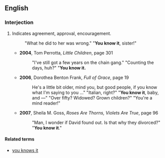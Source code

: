 ==English==
===Interjection===
{{en-intj|pos=[[you]] [[know]] [[it]]}}
#{{idiom}} Indicates agreement, approval, encouragement.
#: "What he did to her was wrong." "'''You know it''', sister!"
#*'''2004''', Tom Perrotta, ''Little Children'', page 301
#*:"I've still got a few years on the chain gang." "Counting the days, huh?" "'''You know it.'''
#*'''2006''', Dorothea Benton Frank, ''Full of Grace'', page 19
#*:He's a little bit older, mind you, but good people, if you know what I'm saying to you …" "Italian, right?" "'''You know it''', baby, and —" "Over fifty? Widowed? Grown children?" "You're a mind reader!"
#*'''2007''', Sheila M. Goss, ''Roses Are Thorns, Violets Are True'', page 96
#*:"Man, I wonder if David found out. Is that why they divorced?" "'''You know it'''."

====Related terms====
*[[you knows it]]